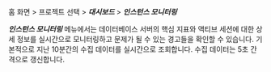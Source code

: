 홈 화면 > 프로젝트 선택 > ***대시보드*** > ***인스턴스 모니터링***

***인스턴스 모니터링*** 메뉴에서는 데이터베이스 서버의 핵심 지표와 액티브 세션에 대한 상세 정보를 실시간으로 모니터링하고 문제가 될 수 있는 경고들을 확인할 수 있습니다. 기본적으로 지난 10분간의 수집 데이터를 실시간으로 조회합니다. 수집 데이터는 5초 간격으로 갱신합니다.